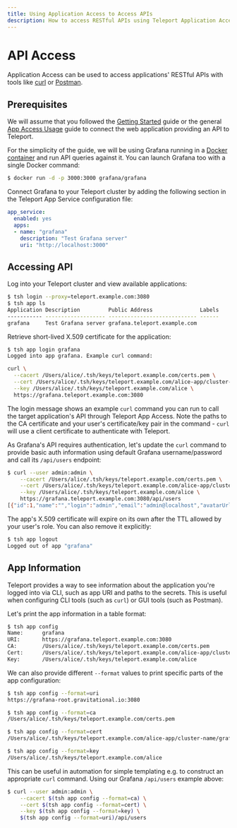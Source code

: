 ```yaml
---
title: Using Application Access to Access APIs
description: How to access RESTful APIs using Teleport Application Access
---
```


# API Access

Application Access can be used to access applications' RESTful APIs with
tools like [curl](https://man7.org/linux/man-pages/man1/curl.1.html) or
[Postman](https://www.postman.com/).

## Prerequisites

We will assume that you followed the [Getting Started](../getting-started.mdx)
guide or the general [App Access Usage](./usage.mdx) guide to connect the web
application providing an API to Teleport.

For the simplicity of the guide, we will be using Grafana running in a
[Docker container](https://grafana.com/docs/grafana/latest/installation/docker/)
and run API queries against it. You can launch Grafana too with a single Docker
command:

```sh
$ docker run -d -p 3000:3000 grafana/grafana
```

Connect Grafana to your Teleport cluster by adding the following section in
the Teleport App Service configuration file:

```yaml
app_service:
  enabled: yes
  apps:
  - name: "grafana"
    description: "Test Grafana server"
    uri: "http://localhost:3000"
```

## Accessing API

Log into your Teleport cluster and view available applications:

```sh
$ tsh login --proxy=teleport.example.com:3080
$ tsh app ls
Application Description         Public Address               Labels
----------- ------------------- ---------------------------- ------
grafana     Test Grafana server grafana.teleport.example.com
```

Retrieve short-lived X.509 certificate for the application:

```sh
$ tsh app login grafana
Logged into app grafana. Example curl command:

curl \
  --cacert /Users/alice/.tsh/keys/teleport.example.com/certs.pem \
  --cert /Users/alice/.tsh/keys/teleport.example.com/alice-app/cluster-name/grafana-x509.pem \
  --key /Users/alice/.tsh/keys/teleport.example.com/alice \
  https://grafana.teleport.example.com:3080
```

The login message shows an example `curl` command you can run to call the
target application's API through Teleport App Access. Note the paths to the
CA certificate and your user's certificate/key pair in the command - `curl`
will use a client certificate to authenticate with Teleport.

As Grafana's API requires authentication, let's update the `curl` command to
provide basic auth information using default Grafana username/password and
call its `/api/users` endpoint:

```sh
$ curl --user admin:admin \
    --cacert /Users/alice/.tsh/keys/teleport.example.com/certs.pem \
    --cert /Users/alice/.tsh/keys/teleport.example.com/alice-app/cluster-name/grafana-x509.pem \
    --key /Users/alice/.tsh/keys/teleport.example.com/alice \
    https://grafana.teleport.example.com:3080/api/users
[{"id":1,"name":"","login":"admin","email":"admin@localhost","avatarUrl":"/avatar/46d229b033af06a191ff2267bca9ae56","isAdmin":true,"isDisabled":false,"lastSeenAt":"2021-03-18T17:25:59Z","lastSeenAtAge":"\u003c 1m","authLabels":[]}]
```

The app's X.509 certificate will expire on its own after the TTL allowed by
your user's role. You can also remove it explicitly:

```sh
$ tsh app logout
Logged out of app "grafana"
```

## App Information

Teleport provides a way to see information about the application you're
logged into via CLI, such as app URI and paths to the secrets. This is useful
when configuring CLI tools (such as `curl`) or GUI tools (such as Postman).

Let's print the app information in a table format:

```sh
$ tsh app config
Name:      grafana
URI:       https://grafana.teleport.example.com:3080
CA:        /Users/alice/.tsh/keys/teleport.example.com/certs.pem
Cert:      /Users/alice/.tsh/keys/teleport.example.com/alice-app/cluster-name/grafana-x509.pem
Key:       /Users/alice/.tsh/keys/teleport.example.com/alice
```

We can also provide different `--format` values to print specific parts
of the app configuration:

```sh
$ tsh app config --format=uri
https://grafana-root.gravitational.io:3080

$ tsh app config --format=ca
/Users/alice/.tsh/keys/teleport.example.com/certs.pem

$ tsh app config --format=cert
/Users/alice/.tsh/keys/teleport.example.com/alice-app/cluster-name/grafana-x509.pem

$ tsh app config --format=key
/Users/alice/.tsh/keys/teleport.example.com/alice
```

This can be useful in automation for simple templating e.g. to construct an
appropriate `curl` command. Using our Grafana `/api/users` example above:

```sh
$ curl --user admin:admin \
    --cacert $(tsh app config --format=ca) \
    --cert $(tsh app config --format=cert) \
    --key $(tsh app config --format=key) \
    $(tsh app config --format=uri)/api/users
```
